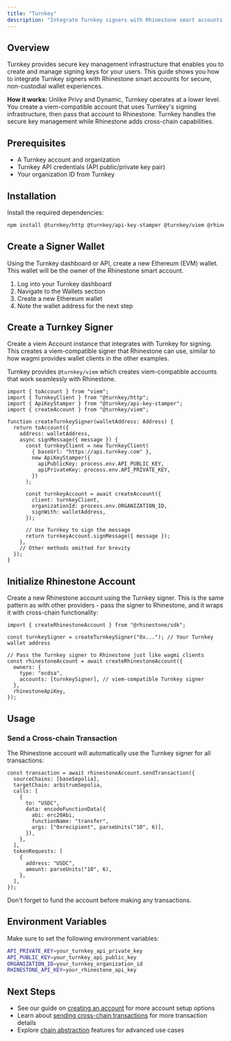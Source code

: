 ```yaml
---
title: "Turnkey"
description: "Integrate Turnkey signers with Rhinestone smart accounts."
---
```


## Overview

Turnkey provides secure key management infrastructure that enables you to create and manage signing keys for your users. This guide shows you how to integrate Turnkey signers with Rhinestone smart accounts for secure, non-custodial wallet experiences.

**How it works:** Unlike Privy and Dynamic, Turnkey operates at a lower level. You create a viem-compatible account that uses Turnkey's signing infrastructure, then pass that account to Rhinestone. Turnkey handles the secure key management while Rhinestone adds cross-chain capabilities.

## Prerequisites

- A Turnkey account and organization
- Turnkey API credentials (API public/private key pair)
- Your organization ID from Turnkey

## Installation

Install the required dependencies:

```bash
npm install @turnkey/http @turnkey/api-key-stamper @turnkey/viem @rhinestone/sdk viem
```

## Create a Signer Wallet

Using the Turnkey dashboard or API, create a new Ethereum (EVM) wallet. This wallet will be the owner of the Rhinestone smart account.

1. Log into your Turnkey dashboard
2. Navigate to the Wallets section
3. Create a new Ethereum wallet
4. Note the wallet address for the next step

## Create a Turnkey Signer

Create a viem Account instance that integrates with Turnkey for signing. This creates a viem-compatible signer that Rhinestone can use, similar to how wagmi provides wallet clients in the other examples.

<Note>Turnkey provides `@turnkey/viem` which creates viem-compatible accounts that work seamlessly with Rhinestone.</Note>

```tsx
import { toAccount } from "viem";
import { TurnkeyClient } from "@turnkey/http";
import { ApiKeyStamper } from "@turnkey/api-key-stamper";
import { createAccount } from "@turnkey/viem";

function createTurnkeySigner(walletAddress: Address) {
  return toAccount({
    address: walletAddress,
    async signMessage({ message }) {
      const turnkeyClient = new TurnkeyClient(
        { baseUrl: "https://api.turnkey.com" },
        new ApiKeyStamper({
          apiPublicKey: process.env.API_PUBLIC_KEY,
          apiPrivateKey: process.env.API_PRIVATE_KEY,
        })
      );
      
      const turnkeyAccount = await createAccount({
        client: turnkeyClient,
        organizationId: process.env.ORGANIZATION_ID,
        signWith: walletAddress,
      });
      
      // Use Turnkey to sign the message
      return turnkeyAccount.signMessage({ message });
    },
    // Other methods omitted for brevity
  });
}
```

## Initialize Rhinestone Account

Create a new Rhinestone account using the Turnkey signer. This is the same pattern as with other providers - pass the signer to Rhinestone, and it wraps it with cross-chain functionality:

```tsx {4-6}
import { createRhinestoneAccount } from "@rhinestone/sdk";

const turnkeySigner = createTurnkeySigner("0x..."); // Your Turnkey wallet address

// Pass the Turnkey signer to Rhinestone just like wagmi clients
const rhinestoneAccount = await createRhinestoneAccount({
  owners: {
    type: "ecdsa",
    accounts: [turnkeySigner], // viem-compatible Turnkey signer
  },
  rhinestoneApiKey,
});
```

## Usage

### Send a Cross-chain Transaction

The Rhinestone account will automatically use the Turnkey signer for all transactions:

```tsx {7-11}
const transaction = await rhinestoneAccount.sendTransaction({
  sourceChains: [baseSepolia],
  targetChain: arbitrumSepolia,
  calls: [
    {
      to: "USDC",
      data: encodeFunctionData({
        abi: erc20Abi,
        functionName: "transfer",
        args: ["0xrecipient", parseUnits("10", 6)],
      }),
    },
  ],
  tokenRequests: [
    {
      address: "USDC",
      amount: parseUnits("10", 6),
    },
  ],
});
```

<Note>Don't forget to fund the account before making any transactions.</Note>

## Environment Variables

Make sure to set the following environment variables:

```bash
API_PRIVATE_KEY=your_turnkey_api_private_key
API_PUBLIC_KEY=your_turnkey_api_public_key
ORGANIZATION_ID=your_turnkey_organization_id
RHINESTONE_API_KEY=your_rhinestone_api_key
```

## Next Steps

- See our guide on [creating an account](../create-account) for more account setup options
- Learn about [sending cross-chain transactions](../send-omnichain-transaction) for more transaction details
- Explore [chain abstraction](../../use-cases/chain-abstraction/unified-balance) features for advanced use cases
